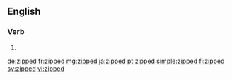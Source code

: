 ==English==

===Verb===
{{head|en}}

# {{en-past of|zip}}

[[de:zipped]]
[[fr:zipped]]
[[mg:zipped]]
[[ja:zipped]]
[[pt:zipped]]
[[simple:zipped]]
[[fi:zipped]]
[[sv:zipped]]
[[vi:zipped]]